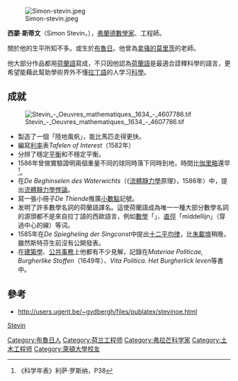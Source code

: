 {{Expand language|1=en|time=2020-08-25T12:42:55+00:00}}[[File:Simon-stevin.jpeg|thumb]]

'''西蒙·斯蒂文'''（Simon Stevin，{{bd|1548年||1620年||}}），[[弗蘭德|弗蘭德]][[數學家|數學家]]、工程師。

關於他的生平所知不多。或生於[[布魯日|布魯日]]。他曾為[[拿骚的莫里茨|拿骚的莫里茨]]的老師。

他大部分作品都用[[荷蘭語|荷蘭語]]寫成，不只因他認為[[荷蘭語|荷蘭語]]是最適合詮釋科學的語言，更希望能藉此幫助學術界外不懂[[拉丁語|拉丁語]]的人学习[[科學|科學]]。

==成就==
[[File:Stevin_-_Oeuvres_mathematiques,_1634_-_4607786.tif|thumb]]
* 製造了一個「陸地風帆」，能比馬匹走得更快。
* 編寫[[利率|利率]]表''Tafelen of Interest''（1582年）
* 分辨了穩定[[平衡|平衡]]和不穩定平衡。
* 1586年曾做實驗證明兩個重量不同的球同時落下同時到地，時間比[[伽里略|伽里略]]還早<ref>《科学年表》利萨·罗斯纳，P38</ref>。
* 在''De Beghinselen des Waterwichts''（《[[流體靜力學|流體靜力學]]原理》，1586年）中，提出[[流體靜力學悖論|流體靜力學悖論]]。
* 寫一張小冊子''De Thiende''推廣[[小數點|小數點]]記號。
* 发明了許多數學名詞的荷蘭語譯名。這使荷蘭語成為唯一一種大部分數學名詞的源頭都不是來自拉丁語的西歐語言，例如[[數學|數學]]「{{tsl|nl|wiskunde|wiskunde|wiskunde}}」、[[直徑|直徑]]「middellijn」（穿過中心的線）等词。
* 1585年在''De Spiegheling der Singconst''中提出[[十二平均律|十二平均律]]，比[[朱載堉|朱載堉]]稍晚，雖然斯特芬生前沒有公開發表。
* 在[[建築學|建築學]]、[[公共事務|公共事務]]上他都有不少見解，記錄在''Materiae Politicae, Burgherlike Stoffen''（1649年）、''Vita Politica. Het Burgherlick leven''等書中。

== 參考 ==
{{reflist}}
* http://users.ugent.be/~gvdbergh/files/publatex/stevinoe.html {{Wayback|url=http://users.ugent.be/~gvdbergh/files/publatex/stevinoe.html |date=20210116151727 }}

[[分类:荷兰数学家|Stevin]]
[[Category:布魯日人|Category:布魯日人]]
[[Category:荷兰工程师|Category:荷兰工程师]]
[[Category:弗拉芒科学家|Category:弗拉芒科学家]]
[[Category:土木工程师|Category:土木工程师]]
[[Category:萊頓大學校友|Category:萊頓大學校友]]
{{Authority control}}
